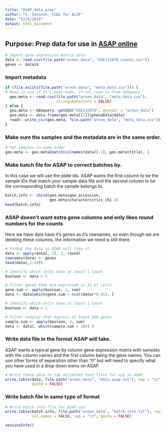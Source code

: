 ```yaml
---
title: "ASAP_data_prep"
author: "C. Savonen, CCDL for ALSF"
date: "12/6/2018"
output: html_document
---
```


## Purpose: Prep data for use in [ASAP online](https://asap.epfl.ch/)
```r
# Import gene expression matrix data
data <- read.csv(file.path("arnon_data", "GSE115978_counts.csv"))
genes <- data$X
```

### Import metadata
```r
if (file.exists(file.path("arnon_data", "meta_data.csv"))) {
# Read in csv if it's been made, if not read in from GEOquery
  geo.meta <- read.csv(file.path("arnon_data", "meta_data.csv"),
                       stringsAsFactors = FALSE)
} else {
  geo.meta <- GEOquery::getGEO("GSE115978", destdir = "arnon_data")
  geo.meta <- data.frame(geo.meta[[1]]@phenoData@data)
  readr::write_csv(geo.meta, file.path("arnon_data", "meta_data.csv"))
}
```

### Make sure the samples and the metadata are in the same order.
```r
# Put samples in same order 
geo.meta <- geo.meta[match(colnames(data)[-1], geo.meta$title), ]
```

### Make batch file for ASAP to correct batches by.
In this case we will use the plate ids. 
ASAP wants the first column to be the sample IDs that match your sample data file
and the second column to be the corresponding batch the sample belongs to.
```r
batch.info <- cbind(geo.meta$geo_accession,
                    geo.meta$characteristics_ch1.2)
head(batch.info)
```

### ASAP doesn't want extra gene columns and only likes round numbers for the counts
Here we have data have it's genes as it's rownames, so even though we are 
deleting these columns, the information we need is still there.
```r
# Format the data so ASAP will like it. 
data <- apply(data[,-1], 2, round)
rownames(data) <- genes
head(data[,1:10])
```

```r
# Identify which cells have at least 1 count
boolean <- data > 1

# Filter genes that are expressed in 1% of cells
gene.sum <- apply(boolean, 1, sum)
data <- data[which(gene.sum > ncol(data)*0.01), ]

# Identify which cells have at least 1 count
boolean <- data > 1

# Filter samples that express at least 100 genes
sample.sum <- apply(boolean, 2, sum)
data <- data[, which(sample.sum > 100) ]

```

### Write data file in the format ASAP will take.
ASAP wants a typical gene by column gene expression matrix with samples with 
the column names and the first column being the gene names.
You can use other forms of separation other than "/t" but will need to specify
what you have used in a drop down menu on ASAP. 
```r
# Write these data to tab delimited text files for use in ASAP
write.table(data, file.path("arnon_data", "data.asap.txt"), sep = "\t",
            quote = FALSE)
```

### Write batch file in same type of format
```r
# Write batch info file for ASAP use
write.table(batch.info, file.path("arnon_data", "batch.info.txt"), row.names = FALSE, 
            col.names = FALSE, sep = "\t", quote = FALSE)
```

```r
sessionInfo()
```